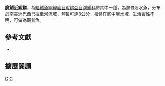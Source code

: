 {{Speciesbox 
| taxon = Plesiolebias glaucopterus
| status = NE
| status_system = IUCN3.1
| authority =  [[Costa|Costa]] & [[Lacerda|Lacerda]], 1989
| synonyms = *''Cynolebias glaucopterus, Costa & Lacerda, 1989''
*''Cynolebias pantanalensis, Seegers, 1988''
*''Plesiolebias pantanalensis, Seegers, 1988''
}}
'''脆鰭近鰕鱂'''，為[[輻鰭魚綱|輻鰭魚綱]][[鯉齒目|鯉齒目]][[鰕鱂亞目|鰕鱂亞目]][[溪鱂科|溪鱂科]]的其中一[[種|種]]，為熱帶淡水魚，分布於[[南美洲|南美洲]][[巴西|巴西]][[巴拉圭河|巴拉圭河]]流域，體長可達3公分，棲息在底中層水域，生活習性不明，可做為觀賞魚。
== 參考文獻 ==
*{{FishBase_species|genus=Plesiolebias|species=glaucopterus|year=2014|month=9}}

== 擴展閱讀 ==
{{refbegin}}
{{wikispecies-inline|Plesiolebias glaucopterus|脆鰭近鰕鱂}}
{{refend}}
{{Taxonbar|from=Q6415770}}

[[Category:觀賞魚|C]]
[[Category:近鰕鱂屬|C]]